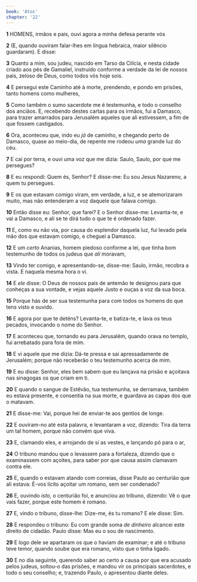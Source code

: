 ```yaml
---
book: 'Atos'
chapter: '22'
---
```


**1** HOMENS, irmãos e pais, ouvi agora a minha defesa perante vós

**2** (E, quando ouviram falar-lhes em língua hebraica, maior silêncio guardaram). E disse:

**3** Quanto a mim, sou judeu, nascido em Tarso da Cilícia, e nesta cidade criado aos pés de Gamaliel, instruído conforme a verdade da lei de nossos pais, zeloso de Deus, como todos vós hoje sois.

**4** E persegui este Caminho até à morte, prendendo, e pondo em prisões, tanto homens como mulheres,

**5** Como também o sumo sacerdote me é testemunha, e todo o conselho dos anciãos. E, recebendo destes cartas para os irmãos, fui a Damasco, para trazer amarrados para Jerusalém aqueles que ali estivessem, a fim de que fossem castigados.

**6** Ora, aconteceu que, indo eu _já_ de caminho, e chegando perto de Damasco, quase ao meio-dia, de repente me rodeou _uma_ grande luz do céu.

**7** E caí por terra, e ouvi uma voz que me dizia: Saulo, Saulo, por que me persegues?

**8** E eu respondi: Quem és, Senhor? E disse-me: Eu sou Jesus Nazareno, a quem tu persegues.

**9** E os que estavam comigo viram, em verdade, a luz, e se atemorizaram muito, mas não entenderam a voz daquele que falava comigo.

**10** Então disse eu: Senhor, que farei? E o Senhor disse-me: Levanta-te, e vai a Damasco, e ali se te dirá tudo o que te é ordenado fazer.

**11** E, como eu não via, por causa do esplendor daquela luz, fui levado pela mão dos que estavam comigo, e cheguei a Damasco.

**12** E um _certo_ Ananias, homem piedoso conforme a lei, que tinha bom testemunho de todos os judeus que _ali_ moravam,

**13** Vindo ter comigo, e apresentando-se, disse-me: Saulo, irmão, recobra a vista. E naquela mesma hora o vi.

**14** E _ele_ disse: O Deus de nossos pais de antemão te designou para que conheças a sua vontade, e vejas aquele Justo e ouças a voz da sua boca.

**15** Porque hás de ser sua testemunha para com todos os homens do que tens visto e ouvido.

**16** E agora por que te deténs? Levanta-te, e batiza-te, e lava os teus pecados, invocando o nome do Senhor.

**17** E aconteceu que, tornando eu para Jerusalém, quando orava no templo, fui arrebatado para fora de mim.

**18** E vi aquele que me dizia: Dá-te pressa e sai apressadamente de Jerusalém; porque não receberão o teu testemunho acerca de mim.

**19** E eu disse: Senhor, eles bem sabem que eu lançava na prisão e açoitava nas sinagogas os que criam em ti.

**20** E quando o sangue de Estêvão, tua testemunha, se derramava, também eu estava presente, e consentia na sua morte, e guardava as capas dos que o matavam.

**21** E disse-me: Vai, porque hei de enviar-te aos gentios de longe.

**22** E ouviram-no até esta palavra, e levantaram a voz, dizendo: Tira da terra um tal homem, porque não convém que viva.

**23** E, clamando eles, e arrojando de si as vestes, e lançando pó para o ar,

**24** O tribuno mandou que o levassem para a fortaleza, dizendo que o examinassem com açoites, para saber por que causa assim clamavam contra ele.

**25** E, quando o estavam atando com correias, disse Paulo ao centurião que ali estava: É-vos lícito açoitar um romano, sem ser condenado?

**26** E, ouvindo _isto,_ o centurião foi, e anunciou ao tribuno, dizendo: Vê o que vais fazer, porque este homem é romano.

**27** E, vindo o tribuno, disse-lhe: Dize-me, és tu romano? E ele disse: Sim.

**28** E respondeu o tribuno: Eu com grande soma _de dinheiro_ alcancei este direito de cidadão. Paulo disse: Mas eu o sou de nascimento.

**29** E logo dele se apartaram os que o haviam de examinar; e até o tribuno teve temor, quando soube que era romano, visto que o tinha ligado.

**30** E no dia seguinte, querendo saber ao certo a causa por que era acusado pelos judeus, soltou-o das prisões, e mandou vir os principais sacerdotes, e todo o seu conselho; e, trazendo Paulo, o apresentou diante deles.
